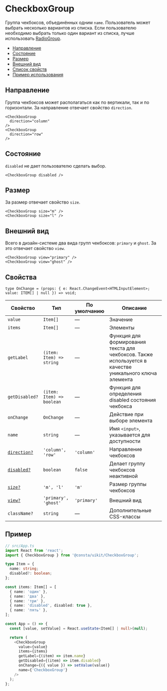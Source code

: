 # CheckboxGroup

Группа чекбоксов, объединённых одним `name`. Пользователь может выбрать несколько вариантов из списка.
Если пользователю необходимо выбрать только один вариант из списка, лучше использовать [RadioGroup](?path=/docs/компоненты-radiogroup--playground).

- [Направление](#направление)
- [Состояние](#состояние)
- [Размер](#размер)
- [Внешний вид](#внешний-вид)
- [Список свойств](#свойства)
- [Пример использования](#пример)

## Направление

Группа чекбоксов может располагаться как по вертикали, так и по горизонтали. За направление отвечает свойство `direction`.

```tsx
<CheckboxGroup
  direction="column"
/>
<CheckboxGroup
  direction="row"
/>
```

## Состояние

`disabled` не дает пользователю сделать выбор.

```tsx
<CheckboxGroup disabled />
```

## Размер

За размер отвечает свойство `size`.

```tsx
<CheckboxGroup size="m" />
<CheckboxGroup size="l" />
```

## Внешний вид

Всего в дизайн-системе два вида групп чекбоксов: `primary` и `ghost`. За это отвечает свойство `view`.

```tsx
<CheckboxGroup view="primary" />
<CheckboxGroup view="ghost" />
```

## Свойства

```
type OnChange = (props: { e: React.ChangeEvent<HTMLInputElement>; value: ITEM[] | null }) => void;
```

<!-- props:start -->

| Свойство                     | Тип                               | По умолчанию | Описание                                                                                                  |
| ---------------------------- | --------------------------------- | ------------ | --------------------------------------------------------------------------------------------------------- |
| `value`                      | `Item[]`                          | —            | Значение                                                                                                  |
| `items`                      | `Item[]`                          | —            | Элементы                                                                                                  |
| `getLabel`                   | `(item: Item) => string`          | —            | Функция для формирования текста для чекбоксов. Также используется в качестве уникального ключа элемента   |
| `getDisabled?`               | `(item: Item) => boolean`         | —            | Функция для определения disabled состояния чекбокса                                                       |
| `onChange`                   | `OnChange`                        | —            | Действие при выборе элемента                                                                              |
| `name`                       | `string`                          | —            | Имя `<input>`, указывается для доступности                                                                |
| [`direction?`](#направление) | `'column', 'row'`                 | `'column'`   | Направление чекбоксов                                                                                     |
| [`disabled?`](#состояние)    | `boolean`                         | `false`      | Делает группу чекбоксов неактивной                                                                        |
| [`size?`](#размер)           | `'m', 'l'`                        | `'m'`        | Размер группы чекбоксов                                                                                   |
| [`view?`](#внешний-вид)      | `'primary', 'ghost'`              | `'primary'`  | Внешний вид                                                                                               |
| `className?`                 | `string`                          | —            | Дополнительные CSS-классы                                                                                 |

<!-- props:end -->

## Пример

```ts
// src/App.ts
import React from 'react';
import { CheckboxGroup } from '@consta/uikit/CheckboxGroup';

type Item = {
  name: string;
  disabled?: boolean;
};

const items: Item[] = [
  { name: 'один' },
  { name: 'два' },
  { name: 'три' },
  { name: 'disabled', disabled: true },
  { name: 'пять' },
];

const App = () => {
  const [value, setValue] = React.useState<Item[] | null>(null);

  return (
    <CheckboxGroup
      value={value}
      items={items}
      getLabel={(item) => item.name}
      getDisabled={(item) => item.disabled}
      onChange={({ value }) => setValue(value)}
      name={'CheckboxGroup'}
    />
  );
};
```
